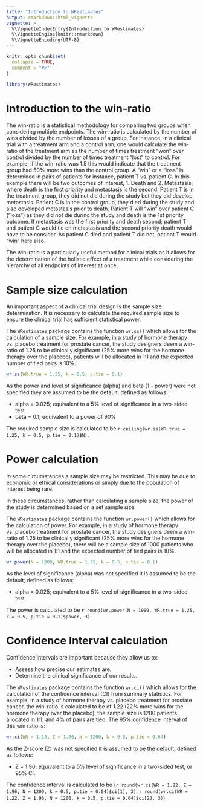---
title: "Introduction to WRestimates"
output: rmarkdown::html_vignette
vignette: >
  %\VignetteIndexEntry{Introduction to WRestimates}
  %\VignetteEngine{knitr::rmarkdown}
  %\VignetteEncoding{UTF-8}
---

```{r, include = FALSE}
knitr::opts_chunk$set(
  collapse = TRUE,
  comment = "#>"
)
```

```{r setup}
library(WRestimates)
```

# Introduction to the win-ratio

The win-ratio is a statistical methodology for comparing two groups when considering multiple endpoints.
The win-ratio is calculated by the number of wins divided by the number of losses of a group.
For instance, in a clinical trial with a treatment arm and a control arm, one would calculate the win-ratio of the treatment arm as the number of times treatment "won" over control divided by the number of times treatment "lost" to control.
For example, if the win-ratio was 1.5 this would indicate that the treatment group had 50% more wins than the control group.
A "win" or a "loss" is determined in pairs of patients for instance, patient T vs. patient C. In this example there will be two outcomes of interest, 1. Death and 2. Metastasis; where death is the first priority and metastasis is the second.
Patient T is in the treatment group, they did not die during the study but they did develop metastasis.
Patient C is in the control group, they died during the study and also developed metastasis prior to death.
Patient T will "win" over patient C ("loss") as they did not die during the study and death is the 1st priority outcome.
If metastasis was the first priority and death second; patient T and patient C would tie on metastasis and the second priority death would have to be consider. As patient C died and patient T did not, patient T would "win" here also.

The win-ratio is a particularly useful method for clinical trials as it allows for the determination of the holistic effect of a treatment while considering the hierarchy of all endpoints of interest at once.

# Sample size calculation
An important aspect of a clinical trial design is the sample size determination. It is necessary to calculate the required sample size to ensure the clinical trial has sufficient statistical power.

The `WRestimates` package contains the function `wr.ss()` which allows for the calculation of a sample size. For example, in a study of hormone therapy vs. placebo treatment for prostate cancer, the study designers deem a win-ratio of 1.25 to be clinically significant (25% more wins for the hormone therapy over the placebo), patients will be allocated in 1:1 and the expected number of tied pairs is 10%.

```{r}
wr.ss(WR.true = 1.25, k = 0.5, p.tie = 0.1)
```
As the power and level of significance (alpha) and beta (1 - power) were not specified they are assumed to be the default; defined as follows:

* alpha = 0.025; equivalent to a 5% level of significance in a two-sided test
* beta = 0.1; equivalent to a power of 90%

The required sample size is calculated to be `r ceiling(wr.ss(WR.true = 1.25, k = 0.5, p.tie = 0.1)$N)`.

# Power calculation
In some circumstances a sample size may be restricted. This may be due to economic or ethical considerations or simply due to the population of interest being rare.

In these circumstances, rather than calculating a sample size,
the power of the study is determined based on a set sample size.

The `WRestimates` package contains the function `wr.power()` which allows for the calculation of power. For example, in a study of hormone therapy vs. placebo treatment for prostate cancer, the study designers deem a win-ratio of 1.25 to be clinically significant (25% more wins for the hormone therapy over the placebo), there will be a sample size of 1000 patients who will be allocated in 1:1 and the expected number of tied pairs is 10%.
```{r}
wr.power(N = 1000, WR.true = 1.25, k = 0.5, p.tie = 0.1)
```
As the level of significance (alpha) was not specified it is assumed to be the default; defined as follows:

* alpha = 0.025; equivalent to a 5% level of significance in a two-sided test

The power is calculated to be `r round(wr.power(N = 1000, WR.true = 1.25, k = 0.5, p.tie = 0.1)$power, 3)`.

# Confidence Interval calculation
Confidence intervals are important because they allow us to:

* Assess how precise our estimates are.
* Determine the clinical significance of our results.

The `WRestimates` package contains the function `wr.ci()` which allows for the calculation of the confidence interval (CI) from summary statistics. For example, in a study of hormone therapy vs. placebo treatment for prostate cancer, the win-ratio is calculated to be of 1.22 (22% more wins for the hormone therapy over the placebo), the sample size is 1200 patients allocated in 1:1, and 4% of pairs are tied. The 95% confidence interval of this win ratio is:
```{r}
wr.ci(WR = 1.22, Z = 1.96, N = 1200, k = 0.5, p.tie = 0.04)
```
As the Z-score (Z) was not specified it is assumed to be the default; defined as follows:

* Z = 1.96; equivalent to a 5% level of significance in a two-sided test, or 95% CI.

The confidence interval is calculated to be (`r round(wr.ci(WR = 1.22, Z = 1.96, N = 1200, k = 0.5, p.tie = 0.04)$ci[1], 3)`, `r round(wr.ci(WR = 1.22, Z = 1.96, N = 1200, k = 0.5, p.tie = 0.04)$ci[2], 3)`).
